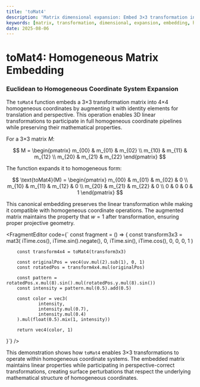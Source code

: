 ```yaml
---
title: 'toMat4'
description: 'Matrix dimensional expansion: Embed 3×3 transformation into 4×4 homogeneous coordinates'
keywords: [matrix, transformation, dimensional, expansion, embedding, homogeneous]
date: 2025-08-06
---
```



# toMat4: Homogeneous Matrix Embedding

### Euclidean to Homogeneous Coordinate System Expansion

The `toMat4` function embeds a 3×3 transformation matrix into 4×4 homogeneous coordinates by augmenting it with identity elements for translation and perspective. This operation enables 3D linear transformations to participate in full homogeneous coordinate pipelines while preserving their mathematical properties.

For a 3×3 matrix $M$:

$$
M = \begin{pmatrix}
m_{00} & m_{01} & m_{02} \\
m_{10} & m_{11} & m_{12} \\
m_{20} & m_{21} & m_{22}
\end{pmatrix}
$$

The function expands it to homogeneous form:

$$
\text{toMat4}(M) = \begin{pmatrix}
m_{00} & m_{01} & m_{02} & 0 \\
m_{10} & m_{11} & m_{12} & 0 \\
m_{20} & m_{21} & m_{22} & 0 \\
0 & 0 & 0 & 1
\end{pmatrix}
$$

This canonical embedding preserves the linear transformation while making it compatible with homogeneous coordinate operations. The augmented matrix maintains the property that $w = 1$ after transformation, ensuring proper projective geometry.

<FragmentEditor
        code={`
const fragment = () => {
        const transform3x3 = mat3(
                iTime.cos(), iTime.sin().negate(), 0,
                iTime.sin(), iTime.cos(), 0,
                0, 0, 1
        )

        const transform4x4 = toMat4(transform3x3)

        const originalPos = vec4(uv.mul(2).sub(1), 0, 1)
        const rotatedPos = transform4x4.mul(originalPos)

        const pattern = rotatedPos.x.mul(8).sin().mul(rotatedPos.y.mul(8).sin())
        const intensity = pattern.mul(0.5).add(0.5)

        const color = vec3(
                intensity,
                intensity.mul(0.7),
                intensity.mul(0.4)
        ).mul(float(0.5).mix(1, intensity))

        return vec4(color, 1)

}`}
/>

This demonstration shows how `toMat4` enables 3×3 transformations to operate within homogeneous coordinate systems. The embedded matrix maintains linear properties while participating in perspective-correct transformations, creating surface perturbations that respect the underlying mathematical structure of homogeneous coordinates.
